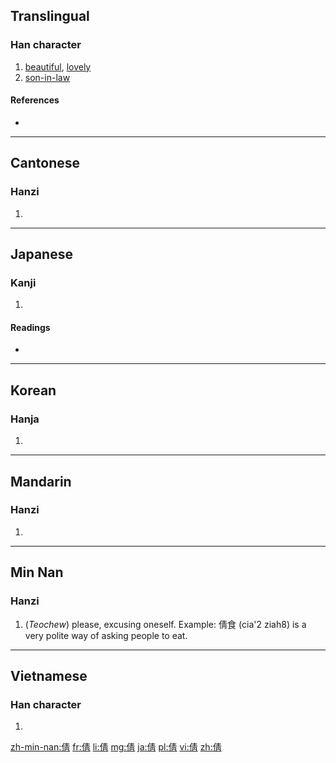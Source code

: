 ==Translingual==

===Han character===
{{Han char|rn=9|rad=人|as=08|sn=10|four=2522<sub>7</sub>|canj=人手一月 (OQMB)|ids=⿰[[亻]][[青]]}}

# [[beautiful]], [[lovely]]
# [[son-in-law]]

====References====
* {{Han ref|kx=0109.010|dkj=00791|dj=0231.100|hdz=10170.010|uh=5029|ud=20521|bh=ADC5|bd=44485}}

----

==Cantonese==

===Hanzi===
{{yue-hanzi|jyut=|y=sin3}}

# {{defn|lang=yue|sort=人08}}

----

==Japanese==

===Kanji===
{{ja-kanji|grade=|rs=人08}}

# {{defn|lang=ja|sort=人08}}

====Readings====
* {{ja-readings|on=[[せん]] (sen), [[せい]] (sei)|kun=[[うつくしい]] (utsukushii), [[つらつら]] (tsuratsura)}}

----

==Korean==

===Hanja===
{{ko-hanja|hangeul=천|rv=cheon|mr=ch'ŏn}}

# {{defn|lang=ko|sort=人08}}

----

==Mandarin==

===Hanzi===
{{cmn-hanzi|pin=[[qiàn]] ([[qian4]])|wg=ch'ien<sup>4</sup>}}

# {{defn|lang=cmn|sort=人08}}

----

==Min Nan==

===Hanzi===
{{nan-hanzi|poj=cia'2}}

# (''Teochew'') please, excusing oneself. Example: 倩食 (cia'2 ziah8) is a very polite way of asking people to eat.

----

==Vietnamese==

===Han character===
{{vi-hantu|[[thiến]]|rs=人08}}

# {{defn|lang=vi|sort=人08}}

[[zh-min-nan:倩]]
[[fr:倩]]
[[li:倩]]
[[mg:倩]]
[[ja:倩]]
[[pl:倩]]
[[vi:倩]]
[[zh:倩]]